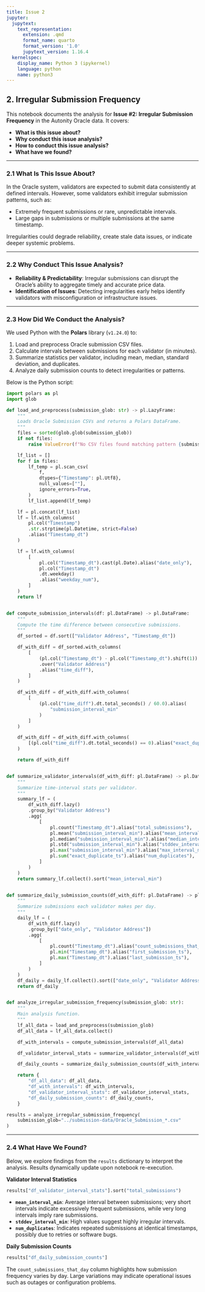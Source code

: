 ```yaml
---
title: Issue 2
jupyter:
  jupytext:
    text_representation:
      extension: .qmd
      format_name: quarto
      format_version: '1.0'
      jupytext_version: 1.16.4
  kernelspec:
    display_name: Python 3 (ipykernel)
    language: python
    name: python3
---
```


## 2. Irregular Submission Frequency

This notebook documents the analysis for **Issue #2: Irregular Submission Frequency** in the Autonity Oracle data. It covers:

- **What is this issue about?**  
- **Why conduct this issue analysis?**  
- **How to conduct this issue analysis?**  
- **What have we found?**  

---

### 2.1 What Is This Issue About?

In the Oracle system, validators are expected to submit data consistently at defined intervals. However, some validators exhibit irregular submission patterns, such as:

- Extremely frequent submissions or rare, unpredictable intervals.  
- Large gaps in submissions or multiple submissions at the same timestamp.

Irregularities could degrade reliability, create stale data issues, or indicate deeper systemic problems.

---

### 2.2 Why Conduct This Issue Analysis?

- **Reliability & Predictability**: Irregular submissions can disrupt the Oracle's ability to aggregate timely and accurate price data.
- **Identification of Issues**: Detecting irregularities early helps identify validators with misconfiguration or infrastructure issues.

---

### 2.3 How Did We Conduct the Analysis?

We used Python with the **Polars** library (`v1.24.0`) to:

1. Load and preprocess Oracle submission CSV files.
2. Calculate intervals between submissions for each validator (in minutes).
3. Summarize statistics per validator, including mean, median, standard deviation, and duplicates.
4. Analyze daily submission counts to detect irregularities or patterns.

Below is the Python script:

```python
import polars as pl
import glob
```

```python
def load_and_preprocess(submission_glob: str) -> pl.LazyFrame:
    """
    Loads Oracle Submission CSVs and returns a Polars DataFrame.
    """
    files = sorted(glob.glob(submission_glob))
    if not files:
        raise ValueError(f"No CSV files found matching pattern {submission_glob}")

    lf_list = []
    for f in files:
        lf_temp = pl.scan_csv(
            f,
            dtypes={"Timestamp": pl.Utf8},
            null_values=[""],
            ignore_errors=True,
        )
        lf_list.append(lf_temp)

    lf = pl.concat(lf_list)
    lf = lf.with_columns(
        pl.col("Timestamp")
        .str.strptime(pl.Datetime, strict=False)
        .alias("Timestamp_dt")
    )

    lf = lf.with_columns(
        [
            pl.col("Timestamp_dt").cast(pl.Date).alias("date_only"),
            pl.col("Timestamp_dt")
            .dt.weekday()
            .alias("weekday_num"),
        ]
    )
    return lf


def compute_submission_intervals(df: pl.DataFrame) -> pl.DataFrame:
    """
    Compute the time difference between consecutive submissions.
    """
    df_sorted = df.sort(["Validator Address", "Timestamp_dt"])

    df_with_diff = df_sorted.with_columns(
        [
            (pl.col("Timestamp_dt") - pl.col("Timestamp_dt").shift(1))
            .over("Validator Address")
            .alias("time_diff"),
        ]
    )

    df_with_diff = df_with_diff.with_columns(
        [
            (pl.col("time_diff").dt.total_seconds() / 60.0).alias(
                "submission_interval_min"
            )
        ]
    )

    df_with_diff = df_with_diff.with_columns(
        [(pl.col("time_diff").dt.total_seconds() == 0).alias("exact_duplicate_ts")]
    )

    return df_with_diff


def summarize_validator_intervals(df_with_diff: pl.DataFrame) -> pl.DataFrame:
    """
    Summarize time-interval stats per validator.
    """
    summary_lf = (
        df_with_diff.lazy()
        .group_by("Validator Address")
        .agg(
            [
                pl.count("Timestamp_dt").alias("total_submissions"),
                pl.mean("submission_interval_min").alias("mean_interval_min"),
                pl.median("submission_interval_min").alias("median_interval_min"),
                pl.std("submission_interval_min").alias("stddev_interval_min"),
                pl.max("submission_interval_min").alias("max_interval_min"),
                pl.sum("exact_duplicate_ts").alias("num_duplicates"),
            ]
        )
    )
    return summary_lf.collect().sort("mean_interval_min")


def summarize_daily_submission_counts(df_with_diff: pl.DataFrame) -> pl.DataFrame:
    """
    Summarize submissions each validator makes per day.
    """
    daily_lf = (
        df_with_diff.lazy()
        .group_by(["date_only", "Validator Address"])
        .agg(
            [
                pl.count("Timestamp_dt").alias("count_submissions_that_day"),
                pl.min("Timestamp_dt").alias("first_submission_ts"),
                pl.max("Timestamp_dt").alias("last_submission_ts"),
            ]
        )
    )
    df_daily = daily_lf.collect().sort(["date_only", "Validator Address"])
    return df_daily


def analyze_irregular_submission_frequency(submission_glob: str):
    """
    Main analysis function.
    """
    lf_all_data = load_and_preprocess(submission_glob)
    df_all_data = lf_all_data.collect()

    df_with_intervals = compute_submission_intervals(df_all_data)

    df_validator_interval_stats = summarize_validator_intervals(df_with_intervals)

    df_daily_counts = summarize_daily_submission_counts(df_with_intervals)

    return {
        "df_all_data": df_all_data,
        "df_with_intervals": df_with_intervals,
        "df_validator_interval_stats": df_validator_interval_stats,
        "df_daily_submission_counts": df_daily_counts,
    }
```

```python
results = analyze_irregular_submission_frequency(
    submission_glob="../submission-data/Oracle_Submission_*.csv"
)
```

---

### 2.4 What Have We Found?

Below, we explore findings from the `results` dictionary to interpret the analysis. Results dynamically update upon notebook re-execution.

**Validator Interval Statistics**

```python
results["df_validator_interval_stats"].sort("total_submissions")
```

- **`mean_interval_min`**: Average interval between submissions; very short intervals indicate excessively frequent submissions, while very long intervals imply rare submissions.
- **`stddev_interval_min`**: High values suggest highly irregular intervals.
- **`num_duplicates`**: Indicates repeated submissions at identical timestamps, possibly due to retries or software bugs.

**Daily Submission Counts**

```python
results["df_daily_submission_counts"]
```

The `count_submissions_that_day` column highlights how submission frequency varies by day. Large variations may indicate operational issues such as outages or configuration problems.
